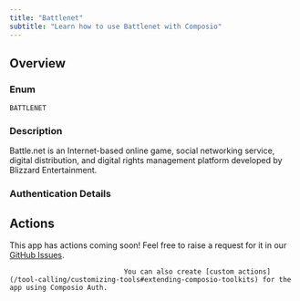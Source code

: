```yaml
---
title: "Battlenet"
subtitle: "Learn how to use Battlenet with Composio"
---
```



## Overview

### Enum
`BATTLENET`

### Description
Battle.net is an Internet-based online game, social networking
    service, digital distribution, and digital rights management platform
    developed by Blizzard Entertainment.

### Authentication Details

<Accordion title="OAUTH2">
<ParamField path="client_id" type="string" required={true}>
</ParamField>

<ParamField path="client_secret" type="string" required={true}>
</ParamField>

<ParamField path="oauth_redirect_uri" type="string" default="https://backend.composio.dev/api/v1/auth-apps/add">
</ParamField>

<ParamField path="scopes" type="string" default="openid">
</ParamField>

<ParamField path="base_url" type="string" default="https://oauth.battle.net/">
</ParamField>

</Accordion>


## Actions

This app has actions coming soon! Feel free to raise a request for it in our [GitHub Issues](https://github.com/ComposioHQ/composio/issues).
                                
                                You can also create [custom actions](/tool-calling/customizing-tools#extending-composio-toolkits) for the app using Composio Auth.
